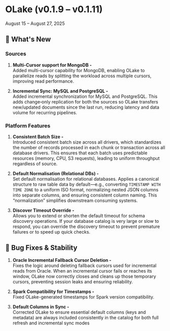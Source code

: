 # OLake (v0.1.9 – v0.1.11)
August 15 – August 27, 2025

## 🎯 What's New

### Sources

1. **Multi-Cursor support for MongoDB -** <br/>Added multi-cursor capability for MongoDB, enabling OLake to parallelize reads by splitting the workload across multiple cursors, improving read performance.

2. **Incremental Sync: MySQL and PostgreSQL -** <br/>Added incremental synchronization for MySQL and PostgreSQL. This adds change‑only replication for both the sources so OLake transfers new/updated documents since the last run, reducing latency and data volume for recurring pipelines.

### Platform Features

1. **Consistent Batch Size -** <br/>Introduced consistent batch size across all drivers, which standardizes the number of records processed in each chunk or transaction across all database drivers. This ensures that each batch uses predictable resources (memory, CPU, S3 requests), leading to uniform throughput regardless of source.

2. **Default Normalisation (Relational DBs) -** <br/>Set default normalisation for relational databases. Applies a canonical structure to raw table data by default—e.g., converting `TIMESTAMP WITH TIME ZONE` to a uniform ISO format, normalizing nested JSON columns into separate columns, and ensuring consistent column naming. This “normalization” simplifies downstream consuming systems.

3. **Discover Timeout Override -** <br/>Allows you to extend or shorten the default timeout for schema discovery operations. If your database catalog is very large or slow to respond, you can override the discovery timeout to prevent premature failures or to speed up quick checks.

## 🔧 Bug Fixes & Stability

1. **Oracle Incremental Fallback Cursor Deletion -** <br/>Fixes the logic around deleting fallback cursors used for incremental reads from Oracle. When an incremental cursor fails or reaches its window, OLake now correctly closes and cleans up those temporary cursors, preventing session leaks and ensuring reliability.

2. **Spark Compatibility for Timestamps -** <br/>Fixed OLake-generated timestamps for Spark version compatibility. 

3. **Default Columns in Sync -** <br/>Corrected OLake to ensure essential default columns (keys and metadata) are always included consistently in the catalog for both full refresh and incremental sync modes